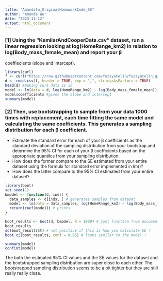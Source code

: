```yaml
---
title: "Amandafw_OriginalHomeworkCode_05"
author: "Amanda Wu"
date: "2023-11-12"
output: html_document
---
```


### [1] Using the “KamilarAndCooperData.csv” dataset, run a linear regression looking at log(HomeRange_km2) in relation to log(Body_mass_female_mean) and report your β
 coeffiecients (slope and intercept).
```r
library(curl)
f <- curl("https://raw.githubusercontent.com/fuzzyatelin/fuzzyatelin.github.io/master/AN588_Fall21/KamilarAndCooperData.csv") #loading data
d <- read.csv(f, header = TRUE, sep = ",", stringsAsFactors = TRUE) 
head(d) #making sure data is in 
model <- lm(data = d, log(HomeRange_km2) ~ log(Body_mass_female_mean)) #making the linear regression
model$coefficients #gives the slope and intercept 
summary(model)
```

<!-- Looks great so far! I used the same code & got the same beta coefficients - Julianna -->

### [2] Then, use bootstrapping to sample from your data 1000 times with replacement, each time fitting the same model and calculating the same coefficients. This generates a sampling distribution for each β coefficient.
  + Estimate the standard error for each of your β coefficients as the standard deviation of the sampling distribution from your bootstrap and determine the 95% CI for each of your β coefficients based on the appropriate quantiles from your sampling distribution.
  + How does the former compare to the SE estimated from your entire dataset using the formula for standard error implemented in lm()?
  + How does the latter compare to the 95% CI estimated from your entire dataset?
```r
library(boot)
set.seed(1) 
bmodel <- function(d, inds) {
  data_samples <- d[inds, ] # generates samples from dataset 
  model <- lm(data = data_samples, log(HomeRange_km2) ~ log(Body_mass_female_mean)) # same model
  return(coef(model)) # prints
}

boot_results <- boot(d, bmodel, R = 1000) # boot function from documentation 
boot_results
sd(boot_results$t) # not positive if this is how you calculate SD ?
boot.ci(boot_results, conf = 0.95) # looks similar to the model ! 
```

<!-- For this question: "Estimate the standard error for each of your β coefficients as the standard deviation of the sampling distribution from your bootstrap..." you only calculated the SD, but we want the SEs of each beta coefficient, which is calculated using SD. So you should get 2 numbers: the 2 SEs for the slope and intercept.  -->
<!-- I used the function apply(), which is used to apply a function to margins of an array/matrix. Here, we are applying SD to our beta coefficients.  -->
<!-- I used this code: -->
<!-- se_b <- apply(b_coefs, 2, sd). Where my b_coefs is your boot_results$t and the 2 represents columns, so it's taking the SD of the columns, which are the beta coefficients. Hope this makes sense. I can't be sure that mine is right, either, but I hope it helps a bit! - Julianna -->

```r
summary(model) 
confint(model)
```

The both the estimated 95% CI values and the SE values for the dataset and the bootstrapped sampling distribution are super close to each other. The bootstrapped sampling distribution seems to be a bit tighter but they are still really really close. 

<!-- Nice job here! I got the same thing! Overall, great job on this HW code, Amanda! :) - Julianna -->

